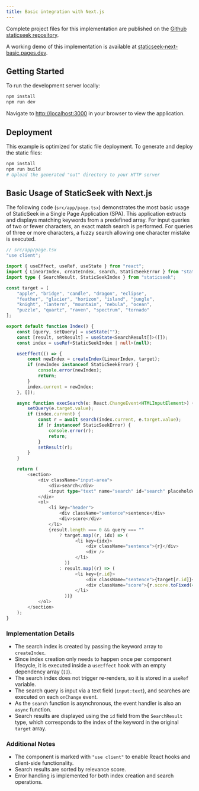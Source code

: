 ```yaml
---
title: Basic integration with Next.js
---
```


Complete project files for this implementation are published on the [Github staticseek repository](https://github.com/osawa-naotaka/staticseek/tree/main/example/next/01.basic).

A working demo of this implementation is available at [staticseek-next-basic.pages.dev](https://staticseek-next-basic.pages.dev/).

## Getting Started

To run the development server locally:

```bash
npm install
npm run dev
```

Navigate to [http://localhost:3000](http://localhost:3000) in your browser to view the application.

## Deployment

This example is optimized for static file deployment. To generate and deploy the static files:

```bash
npm install
npm run build
# Upload the generated "out" directory to your HTTP server
```

## Basic Usage of StaticSeek with Next.js

The following code (`src/app/page.tsx`) demonstrates the most basic usage of StaticSeek in a Single Page Application (SPA). This application extracts and displays matching keywords from a predefined array. For input queries of two or fewer characters, an exact match search is performed. For queries of three or more characters, a fuzzy search allowing one character mistake is executed.

```typescript
// src/app/page.tsx
"use client";

import { useEffect, useRef, useState } from "react";
import { LinearIndex, createIndex, search, StaticSeekError } from "staticseek";
import type { SearchResult, StaticSeekIndex } from "staticseek";

const target = [
    "apple", "bridge", "candle", "dragon", "eclipse",
    "feather", "glacier", "horizon", "island", "jungle",
    "knight", "lantern", "mountain", "nebula", "ocean",
    "puzzle", "quartz", "raven", "spectrum", "tornado"
];

export default function Index() {
    const [query, setQuery] = useState("");
    const [result, setResult] = useState<SearchResult[]>([]);
    const index = useRef<StaticSeekIndex | null>(null);

    useEffect(() => {
        const newIndex = createIndex(LinearIndex, target);
        if (newIndex instanceof StaticSeekError) {
            console.error(newIndex);
            return;
        }
        index.current = newIndex;
    }, []);

    async function execSearch(e: React.ChangeEvent<HTMLInputElement>) {
        setQuery(e.target.value);
        if (index.current) {
            const r = await search(index.current, e.target.value);
            if (r instanceof StaticSeekError) {
                console.error(r);
                return;
            }
            setResult(r);
        }
    }

    return (
        <section>
            <div className="input-area">
                <div>search</div>
                <input type="text" name="search" id="search" placeholder="Enter the following keywords" onChange={execSearch} />
            </div>
            <ol>
                <li key="header">
                    <div className="sentence">sentence</div>
                    <div>score</div>
                </li>
                {result.length === 0 && query === ""
                    ? target.map((r, idx) => (
                          <li key={idx}>
                              <div className="sentence">{r}</div>
                              <div />
                          </li>
                      ))
                    : result.map((r) => (
                          <li key={r.id}>
                              <div className="sentence">{target[r.id]}</div>
                              <div className="score">{r.score.toFixed(4)}</div>
                          </li>
                      ))}
            </ol>
        </section>
    );
}
```

### Implementation Details

- The search index is created by passing the keyword array to `createIndex`.
- Since index creation only needs to happen once per component lifecycle, it is executed inside a `useEffect` hook with an empty dependency array (`[]`).
- The search index does not trigger re-renders, so it is stored in a `useRef` variable.
- The search query is input via a text field (`input:text`), and searches are executed on each `onChange` event.
- As the `search` function is asynchronous, the event handler is also an `async` function.
- Search results are displayed using the `id` field from the `SearchResult` type, which corresponds to the index of the keyword in the original `target` array.

### Additional Notes

- The component is marked with `"use client"` to enable React hooks and client-side functionality.
- Search results are sorted by relevance score.
- Error handling is implemented for both index creation and search operations.